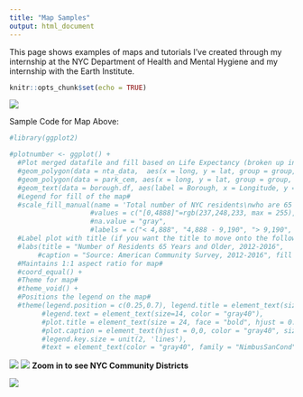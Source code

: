 ```yaml
---
title: "Map Samples"
output: html_document
---
```


This page shows examples of maps and tutorials I've created through my internship at the NYC Department of Health and Mental Hygiene and my internship with the Earth Institute. 

```r
knitr::opts_chunk$set(echo = TRUE)
```

![](/Users/stellakeck/Documents/Skeck_Website/Github/Older_Adults_FINAL.png)

Sample Code for Map Above:
```r
#library(ggplot2)

#plotnumber <- ggplot() +
  #Plot merged datafile and fill based on Life Expectancy (broken up into 4 groups)#
  #geom_polygon(data = nta_data,  aes(x = long, y = lat, group = group, fill = Number.nat.int_copy), color = "gray40", size = 0.2) + 
  #geom_polygon(data = park_cem, aes(x = long, y = lat, group = group, fill = "open space"), color = "gray40", size = 0.2) +
  #geom_text(data = borough.df, aes(label = Borough, x = Longitude, y = Latitude), size = 9, color = "black", angle = borough.df$ang) +
  #Legend for fill of the map#
  #scale_fill_manual(name = 'Total number of NYC residents\nwho are 65 years and older', 
                    #values = c("[0,4888]"=rgb(237,248,233, max = 255), "(4888,9190]"=rgb(186,228,179, max = 255), "(9190,25375]"=rgb(116,196,118, max = 255), "park-cemetery|Airport"="gray"), 
                    #na.value = "gray",
                    #labels = c("< 4,888", "4,888 - 9,190", "> 9,190", "Non-residential")) + 
  #Label plot with title (if you want the title to move onto the following line, use \n)#
  #labs(title = "Number of Residents 65 Years and Older, 2012-2016", 
       #caption = "Source: American Community Survey, 2012-2016", fill = NULL) + 
  #Maintains 1:1 aspect ratio for map#
  #coord_equal() + 
  #Theme for map#
  #theme_void() + 
  #Positions the legend on the map#
  #theme(legend.position = c(0.25,0.7), legend.title = element_text(size=16, face="bold", color = "gray40"),
        #legend.text = element_text(size=14, color = "gray40"),
        #plot.title = element_text(size = 24, face = "bold", hjust = 0.5, color = "gray40"),
        #plot.caption = element_text(hjust = 0,0, color = "gray40", size = 12),
        #legend.key.size = unit(2, 'lines'),
        #text = element_text(color = "gray40", family = "NimbusSanCond")) 
```
![](/Users/stellakeck/Documents/Skeck_Website/Github/Harlem_Assault_Hosp.png)
![](/Users/stellakeck/Documents/Skeck_Website/Github/Lead Testing Map.png)
<b>Zoom in to see NYC Community Districts</b>

![](/Users/stellakeck/Documents/Skeck_Website/Github/CD_Streets_new.png)

